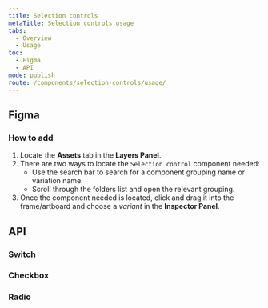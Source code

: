 ```yaml
---
title: Selection controls
metaTitle: Selection controls usage
tabs:
  - Overview
  - Usage
toc:
  - Figma
  - API
mode: publish
route: /components/selection-controls/usage/
---
```



## Figma

### How to add

1. Locate the **Assets** tab in the **Layers Panel**.
2. There are two ways to locate the `Selection control` component needed:
   - Use the search bar to search for a component grouping name or variation name.
   - Scroll through the folders list and open the relevant grouping.
3. Once the component needed is located, click and drag it into the frame/artboard and choose a _variant_ in the **Inspector Panel**. 

## API

### Switch

<PropsTable props={Switch} />

### Checkbox

<PropsTable props={Checkbox} />

### Radio

<PropsTable props={Radio} />

